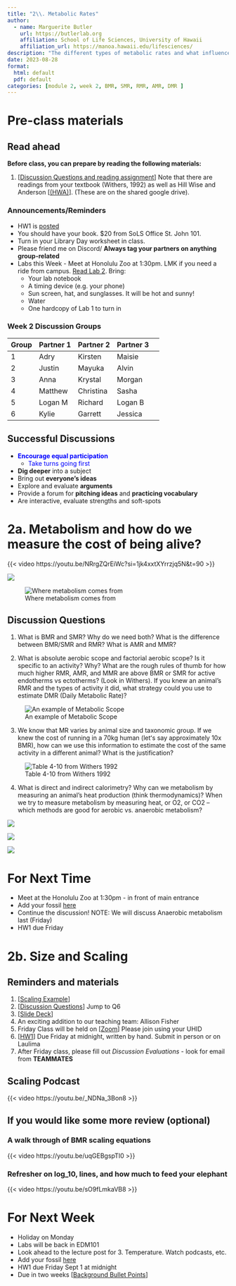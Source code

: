 ```yaml
---
title: "2\\. Metabolic Rates"
author:
  - name: Marguerite Butler  
    url: https://butlerlab.org
    affiliation: School of Life Sciences, University of Hawaii
    affiliation_url: https://manoa.hawaii.edu/lifesciences/
description: "The different types of metabolic rates and what influences them"
date: 2023-08-28
format: 
  html: default 
  pdf: default
categories: [module 2, week 2, BMR, SMR, RMR, AMR, DMR ]
---
```


# Pre-class materials 

::: {.callout-note}
## Read ahead

**Before class, you can prepare by reading the following materials:**

1. \[[Discussion Questions and reading assignment](../../discussions/Discussion_Week_2.pdf)\] Note that there are readings from your textbook (Withers, 1992) as well as Hill Wise and Anderson \[[(HWA)](https://drive.google.com/drive/folders/1ONGdTPdeQz2lgGgAiWyZ_yGRmmcNSwoV)\]. (These are on the shared google drive). 
:::

### Announcements/Reminders

- HW1 is [posted](../../homework/HW1metabolism.pdf)
- You should have your book. $20 from SoLS Office St. John 101. 
- Turn in your Library Day worksheet in class.
- Please friend me on Discord/ __Always tag your partners on anything group-related__
- Labs this Week - Meet at Honolulu Zoo at 1:30pm. LMK if you need a ride from campus. [Read Lab 2](../../labs/Lab2-zoo/index.qmd). Bring:
  - Your lab notebook
  - A timing device (e.g. your phone)
  - Sun screen, hat, and sunglasses. It will be hot and sunny! 
  - Water
  - One hardcopy of Lab 1 to turn in


### Week 2 Discussion Groups

| Group | Partner 1 | Partner 2 | Partner 3 |
|----|----|----|----|----|
| 1 | Adry  |  Kirsten | Maisie |
| 2 |  Justin  |  Mayuka | Alvin |
| 3 | Anna  |  Krystal | Morgan|
| 4 | Matthew  |  Christina | Sasha |
| 5 | Logan M  |  Richard | Logan B |
| 6 | Kylie   |  Garrett | Jessica |


## Successful Discussions

- [__Encourage equal participation__]{style="color: blue"}
  - [Take turns going first]{style="color: blue"}
- __Dig deeper__ into a subject
- Bring out __everyone's ideas__
- Explore and evaluate __arguments__
- Provide a forum for __pitching ideas__ and __practicing vocabulary__
- Are interactive, evaluate strengths and soft-spots

# 2a. Metabolism and how do we measure the cost of being alive?

{{< video https://youtu.be/NRrgZQrEiWc?si=1jk4xxtXYrrzjq5N&t=90 >}}

![](../../images/LiveFastDieYoung.png)

![Where metabolism comes from](../../images/AerobicRespiration.png)

## Discussion Questions 

1.  What is BMR and SMR? Why do we need both? What is the difference between BMR/SMR and RMR? What is AMR and MMR?

2.  What is absolute aerobic scope and factorial aerobic scope? Is it specific to an activity? Why? What are the rough rules of thumb for how much higher RMR, AMR, and MMR are above BMR or SMR for active endotherms vs ectotherms? (Look in Withers). If you knew an animal’s RMR and the types of activity it did, what strategy could you use to estimate DMR (Daily Metabolic Rate)?

![An example of Metabolic Scope](../../images/MetabolicScope.png)

3. We know that MR varies by animal size and taxonomic group. If we knew the cost of running in a 70kg human (letʻs say approximately 10x BMR), how can we use this information to estimate the cost of the same activity in a different animal?  What is the justification?

![Table 4-10 from Withers 1992](../../images/Table4-10notes.png)


4. What is direct and indirect calorimetry? Why can we metabolism by measuring an animal's heat production (think thermodynamics)?  When we try to measure metabolism by measuring heat, or O2, or CO2 -- which methods are good for aerobic vs. anaerobic metabolism?

![](../../images/DirectCalorimetry.png)


![](../../images/BombCalorimetry.png)


![](../../images/Respirometry.png)



# For Next Time

- Meet at the Honolulu Zoo at 1:30pm - in front of main entrance
- Add your fossil [here](https://docs.google.com/spreadsheets/d/1KarnLss0eE1tCsvq0mVCyLTtLD0Hf4m6RYuX9tSXb-0/edit#gid=0) 
- Continue the discussion! NOTE: We will discuss Anaerobic metabolism last (Friday)
- HW1 due Friday 

# 2b. Size and Scaling 

::: callout-note
## Reminders and materials

1. \[[Scaling Example](../../discussions/2.ScalingExample.pdf)\] 
2. \[[Discussion Questions](../../discussions/Discussion_Week_2.pdf)\] Jump to Q6
3. \[[Slide Deck](../../powerpoints/2.Metabolism.pdf)\]
4. An exciting addition to our teaching team: Allison Fisher
5. Friday Class will be held on \[[Zoom](https://hawaii.zoom.us/j/95180706058)\]  Please join using your UHID 
6. \[[HW1](../../homework/HW1metabolism.pdf)\] Due Friday at midnight, written by hand. Submit in person or on Laulima
7. After Friday class, please fill out _Discussion Evaluations_ - look for email from __TEAMMATES__
:::


## Scaling Podcast

{{< video https://youtu.be/_NDNa_3Bon8 >}}

## If you would like some more review (optional)

### A walk through of BMR scaling equations 
{{< video https://youtu.be/uqGEBgspTI0 >}}

### Refresher on log_10, lines, and how much to feed your elephant

{{< video https://youtu.be/sO9fLmkaVB8 >}}

# For Next Week

- Holiday on Monday
- Labs will be back in EDM101
- Look ahead to the lecture post for 3. Temperature. Watch podcasts, etc. 
- Add your fossil [here](https://docs.google.com/spreadsheets/d/1KarnLss0eE1tCsvq0mVCyLTtLD0Hf4m6RYuX9tSXb-0/edit#gid=0) 
- HW1 due Friday Sept 1 at midnight
- Due in two weeks \[[Background Bullet Points](../../projects/2023-09-06-design-background)\]
